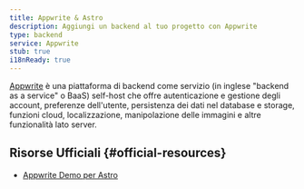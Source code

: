 ```yaml
---
title: Appwrite & Astro
description: Aggiungi un backend al tuo progetto con Appwrite
type: backend
service: Appwrite
stub: true
i18nReady: true
---
```


[Appwrite](https://appwrite.io/) è una piattaforma di backend come servizio (in inglese "backend as a service" o BaaS) self-host che offre autenticazione e gestione degli account, preferenze dell'utente, persistenza dei dati nel database e storage, funzioni cloud, localizzazione, manipolazione delle immagini e altre funzionalità lato server.

## Risorse Ufficiali \{#official-resources\}
- [Appwrite Demo per Astro](https://github.com/appwrite/demos-for-astro)
